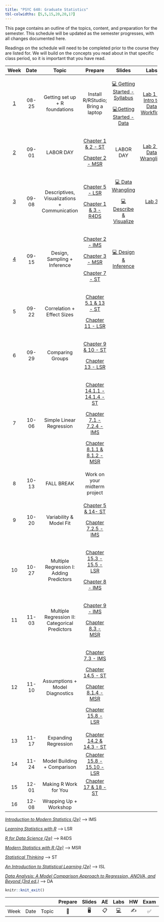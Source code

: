 ```yaml
---
title: "PSYC 640: Graduate Statistics"
tbl-colwidths: [5,5,15,20,20,17]
---
```


This page contains an outline of the topics, content, and preparation for the semester. This schedule will be updated as the semester progresses, with all changes documented here.

::: callout-important
Readings on the schedule will need to be completed prior to the course they are listed for. We will build on the concepts you read about in that specific class period, so it is important that you have read.
:::

<div>

+-------------------------+---------+------------------------------------------------+---------------------------------------------------------------------------------------------------------------+---------------------------------------------------------------------------------+------------------------------------------------------------------+
| Week                    | Date    | Topic                                          | Prepare                                                                                                       | Slides                                                                          | Labs                                                             |
+:=======================:+:=======:+:==============================================:+:=============================================================================================================:+:===============================================================================:+:================================================================:+
| [1](/weeks/week-1.html) | 08-25   | Getting set up + R foundations                 | Install R/RStudio; Bring a laptop                                                                             | [💻 Getting Started - Syllabus](../slides/lec-1_syl.html){target="_blank"}      | [Lab 1 - Intro to Data Workflow](/labs/lab-1_data-workflow.html) |
|                         |         |                                                |                                                                                                               |                                                                                 |                                                                  |
|                         |         |                                                |                                                                                                               | [💻Getting Started - Data](../slides/lec-1_background.html){target="_blank"}    |                                                                  |
+-------------------------+---------+------------------------------------------------+---------------------------------------------------------------------------------------------------------------+---------------------------------------------------------------------------------+------------------------------------------------------------------+
| [2](weeks/week-2.html)  | 09-01   | LABOR DAY                                      | [Chapter 1 & 2 - ST](https://statsthinking21.github.io/statsthinking21-core-site/){target="_blank"}           | LABOR DAY                                                                       | [Lab 2 - Data Wrangling](/labs/lab-2_data-wrangling.html)        |
|                         |         |                                                |                                                                                                               |                                                                                 |                                                                  |
|                         |         |                                                | [Chapter 2 - MSR](https://www.modernstatisticswithr.com/){target="_blank"}                                    |                                                                                 |                                                                  |
+-------------------------+---------+------------------------------------------------+---------------------------------------------------------------------------------------------------------------+---------------------------------------------------------------------------------+------------------------------------------------------------------+
| [3](weeks/week-3.html)  | 09-08   | Descriptives, Visualizations + Communication   | [Chapter 5 - LSR](https://learningstatisticswithr.com/book/){target="_blank"}                                 | [💻 Data Wrangling](../slides/lec-3_wrangle.html){target="_blank"}              | [Lab 3](/labs/lab-3_describe-viz.html)                           |
|                         |         |                                                |                                                                                                               |                                                                                 |                                                                  |
|                         |         |                                                | [Chapter 1 & 3 - R4DS](https://r4ds.hadley.nz/){target="_blank"}                                              | [💻 Describe & Visualize](../slides/lec-3_desc-viz.html){target="_blank"}       |                                                                  |
+-------------------------+---------+------------------------------------------------+---------------------------------------------------------------------------------------------------------------+---------------------------------------------------------------------------------+------------------------------------------------------------------+
| [4](weeks/week-4.html)  | 09-15   | Design, Sampling + Inference                   | [Chapter 2 - IMS](https://openintro-ims.netlify.app/){target="_blank"}                                        | [💻 Design & Inference](../slides/lec-4_design-inference.html){target="_blank"} |                                                                  |
|                         |         |                                                |                                                                                                               |                                                                                 |                                                                  |
|                         |         |                                                | [Chapter 3 - MSR](https://www.modernstatisticswithr.com/){target="_blank"}                                    |                                                                                 |                                                                  |
|                         |         |                                                |                                                                                                               |                                                                                 |                                                                  |
|                         |         |                                                | [Chapter 7 - ST](https://statsthinking21.github.io/statsthinking21-core-site/){target="_blank"}               |                                                                                 |                                                                  |
+-------------------------+---------+------------------------------------------------+---------------------------------------------------------------------------------------------------------------+---------------------------------------------------------------------------------+------------------------------------------------------------------+
| 5                       | 09-22   | Correlation + Effect Sizes                     | [Chapter 5.1 & 13 - ST](https://statsthinking21.github.io/statsthinking21-core-site/){target="_blank"}        |                                                                                 |                                                                  |
|                         |         |                                                |                                                                                                               |                                                                                 |                                                                  |
|                         |         |                                                | [Chapter 11 - LSR](https://learningstatisticswithr.com/book/){target="_blank"}                                |                                                                                 |                                                                  |
+-------------------------+---------+------------------------------------------------+---------------------------------------------------------------------------------------------------------------+---------------------------------------------------------------------------------+------------------------------------------------------------------+
| 6                       | 09-29   | Comparing Groups                               | [Chapter 9 & 10 - ST](https://statsthinking21.github.io/statsthinking21-core-site/){target="_blank"}          |                                                                                 |                                                                  |
|                         |         |                                                |                                                                                                               |                                                                                 |                                                                  |
|                         |         |                                                | [Chapter 13 - LSR](https://learningstatisticswithr.com/book/){target="_blank"}                                |                                                                                 |                                                                  |
+-------------------------+---------+------------------------------------------------+---------------------------------------------------------------------------------------------------------------+---------------------------------------------------------------------------------+------------------------------------------------------------------+
| 7                       | 10-06   | Simple Linear Regression                       | [Chapter 14.1.1 - 14.1.4 - ST](https://statsthinking21.github.io/statsthinking21-core-site/){target="_blank"} |                                                                                 |                                                                  |
|                         |         |                                                |                                                                                                               |                                                                                 |                                                                  |
|                         |         |                                                | [Chapter 7.1 - 7.2.4 - IMS](https://openintro-ims.netlify.app/){target="_blank"}                              |                                                                                 |                                                                  |
|                         |         |                                                |                                                                                                               |                                                                                 |                                                                  |
|                         |         |                                                | [Chapter 8.1.1 & 8.1.2 - MSR](https://www.modernstatisticswithr.com/){target="_blank"}                        |                                                                                 |                                                                  |
+-------------------------+---------+------------------------------------------------+---------------------------------------------------------------------------------------------------------------+---------------------------------------------------------------------------------+------------------------------------------------------------------+
| 8                       | 10-13   | FALL BREAK                                     | Work on your midterm project                                                                                  |                                                                                 |                                                                  |
+-------------------------+---------+------------------------------------------------+---------------------------------------------------------------------------------------------------------------+---------------------------------------------------------------------------------+------------------------------------------------------------------+
| 9                       | 10-20   | Variability & Model Fit                        | [Chapter 5 & 14- ST](https://statsthinking21.github.io/statsthinking21-core-site/){target="_blank"}           |                                                                                 |                                                                  |
|                         |         |                                                |                                                                                                               |                                                                                 |                                                                  |
|                         |         |                                                | [Chapter 7.2.5 - IMS](https://openintro-ims.netlify.app/){target="_blank"}                                    |                                                                                 |                                                                  |
+-------------------------+---------+------------------------------------------------+---------------------------------------------------------------------------------------------------------------+---------------------------------------------------------------------------------+------------------------------------------------------------------+
| 10                      | 10-27   | Multiple Regression I: Adding Predictors       | [Chapter 15.3 - 15.5 - LSR](https://learningstatisticswithr.com/book/){target="_blank"}                       |                                                                                 |                                                                  |
|                         |         |                                                |                                                                                                               |                                                                                 |                                                                  |
|                         |         |                                                | [Chapter 8 - IMS](https://openintro-ims.netlify.app/){target="_blank"}                                        |                                                                                 |                                                                  |
+-------------------------+---------+------------------------------------------------+---------------------------------------------------------------------------------------------------------------+---------------------------------------------------------------------------------+------------------------------------------------------------------+
| 11                      | 11-03   | Multiple Regression II: Categorical Predictors | [Chapter 9 - IMS](https://openintro-ims.netlify.app/){target="_blank"}                                        |                                                                                 |                                                                  |
|                         |         |                                                |                                                                                                               |                                                                                 |                                                                  |
|                         |         |                                                | [Chapter 8.3 - MSR](https://www.modernstatisticswithr.com/){target="_blank"}                                  |                                                                                 |                                                                  |
+-------------------------+---------+------------------------------------------------+---------------------------------------------------------------------------------------------------------------+---------------------------------------------------------------------------------+------------------------------------------------------------------+
| 12                      | 11-10   | Assumptions + Model Diagnostics                | [Chapter 7.3 - IMS](https://openintro-ims.netlify.app/){target="_blank"}                                      |                                                                                 |                                                                  |
|                         |         |                                                |                                                                                                               |                                                                                 |                                                                  |
|                         |         |                                                | [Chapter 14.5 - ST](https://statsthinking21.github.io/statsthinking21-core-site/){target="_blank"}            |                                                                                 |                                                                  |
|                         |         |                                                |                                                                                                               |                                                                                 |                                                                  |
|                         |         |                                                | [Chapter 8.1.4 - MSR](https://www.modernstatisticswithr.com/){target="_blank"}                                |                                                                                 |                                                                  |
|                         |         |                                                |                                                                                                               |                                                                                 |                                                                  |
|                         |         |                                                | [Chapter 15.8 - LSR](https://learningstatisticswithr.com/book/){target="_blank"}                              |                                                                                 |                                                                  |
+-------------------------+---------+------------------------------------------------+---------------------------------------------------------------------------------------------------------------+---------------------------------------------------------------------------------+------------------------------------------------------------------+
| 13                      | 11-17   | Expanding Regression                           | [Chapter 14.2 & 14.3 - ST](https://statsthinking21.github.io/statsthinking21-core-site/){target="_blank"}     |                                                                                 |                                                                  |
+-------------------------+---------+------------------------------------------------+---------------------------------------------------------------------------------------------------------------+---------------------------------------------------------------------------------+------------------------------------------------------------------+
| 14                      | 11-24   | Model Building + Comparison                    | [Chapter 15.8 - 15.10 - LSR](https://learningstatisticswithr.com/book/){target="_blank"}                      |                                                                                 |                                                                  |
+-------------------------+---------+------------------------------------------------+---------------------------------------------------------------------------------------------------------------+---------------------------------------------------------------------------------+------------------------------------------------------------------+
| 15                      | 12-01   | Making R Work for You                          | [Chapter 17 & 18 - ST](https://statsthinking21.github.io/statsthinking21-core-site/){target="_blank"}         |                                                                                 |                                                                  |
+-------------------------+---------+------------------------------------------------+---------------------------------------------------------------------------------------------------------------+---------------------------------------------------------------------------------+------------------------------------------------------------------+
| 16                      | 12-08   | Wrapping Up + Workshop                         |                                                                                                               |                                                                                 |                                                                  |
+-------------------------+---------+------------------------------------------------+---------------------------------------------------------------------------------------------------------------+---------------------------------------------------------------------------------+------------------------------------------------------------------+

</div>

[*Introduction to Modern Statistics (2e)*](https://openintro-ims.netlify.app/){target="_blank"} –\> IMS

[*Learning Statistics with R*](https://learningstatisticswithr.com/book/){target="_blank"} –\> LSR

[*R for Data Science (2e)*](https://r4ds.hadley.nz/){target="_blank"} –\> R4DS

[*Modern Statistics with R (2e)*](https://www.modernstatisticswithr.com/){target="_blank"} –\> MSR

[*Statistical Thinking*](https://statsthinking21.github.io/statsthinking21-core-site/){target="_blank"} –\> ST

[*An Introduction to Statistical Learning (2e)*](https://www.statlearning.com/){target="_blank"} –\> ISL

[*Data Analysis: A Model Comparison Approach to Regression, ANOVA, and Beyond (3rd ed.)*](https://sadbhavnapublications.org/research-enrichment-material/2-Statistical-Books/Data-Analysis-A-Model-Comparison-Approach-To-Regression,-ANOVA,-and-Beyond.pdf){target="_blank"} –\> DA

```r
knitr::knit_exit()
```

|      |      |       | Prepare | Slides | AE  |  Labs  | HW  | Exam | Project |
|------|------|-------|:-------:|:------:|:---:|:------:|:---:|:----:|:-------:|
| Week | Date | Topic |   📖    |   🖥️   | 📋  | [💻]() | ✍️  |  ✅  |   📂    |
